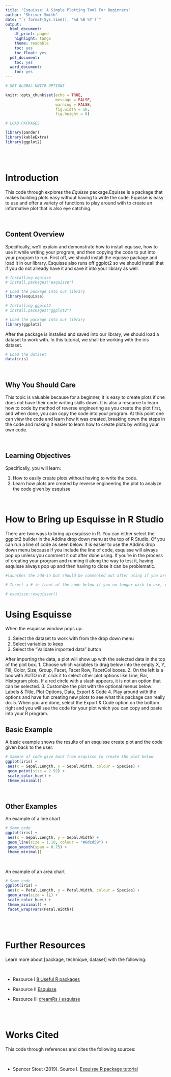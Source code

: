 ---
title: 'Esquisse: A Simple Plotting Tool For Beginners'
author: "Shriver Smith"
date: "`r format(Sys.time(), '%d %B %Y')`"
output:
  html_document:
    df_print: paged
    highlight: tango
    theme: readable
    toc: yes
    toc_float: yes
  pdf_document:
    toc: yes
  word_document:
    toc: yes
---

```{r include = FALSE}

# SET GLOBAL KNITR OPTIONS

knitr::opts_chunk$set(echo = TRUE, 
                      message = FALSE, 
                      warning = FALSE, 
                      fig.width = 10, 
                      fig.height = 8)

# LOAD PACKAGES

library(pander)
library(kableExtra)
library(ggplot2)

```

<br>
<br>

# Introduction

This code through explores the *Equisse* package.Equisse is a package that makes building plots easy without having to write the code. Equisse is easy to use and offer a variety of functions to play around with to create an informative plot that is also eye catching.

<br>

## Content Overview

Specifically, we'll explain and demonstrate how to install equisse, how to use it while writing your program, and then copying the code to put into your program to run. First off, we should install the equisse package and load it in our library. Esquisse also runs off ggplot2 so we should install that if you do not already have it and save it into your library as well.

```{r}

# Installing equisse
# install.packages("esquisse")

# Load the package into our library
library(esquisse)

# Installing ggplot2
# install.packages("ggplot2")

# Load the package into our library
library(ggplot2)

```

After the package is installed and saved into our library, we should load a dataset to work with. In this tutorial, we shall be working with the iris dataset.
```{r}

# Load the dataset
data(iris)

```


<br>

## Why You Should Care

This topic is valuable because for a beginner, it is easy to create plots if one does not have their code writing skills down. It is also a resource to learn how to code by method of reverse engineering as you create the plot first, and when done, you can copy the code into your program. At this point one can view the code and learn how it was created, breaking down the steps in the code and making it easier to learn how to create plots by writing your own code.

<br>

## Learning Objectives

Specifically, you will learn:

1. How to easily create plots without having to write the code.
2. Learn how plots are created by reverse engineering the plot to analyze the code given by esquisse


<br>

# How to Bring up Esquisse in R Studio

There are two ways to bring up esquisse in R. You can either select the ggplot2 builder in the Addins drop down menu at the top of R Studio. Of you can run a line of code as seen below. It is easier to use the Addins drop down menu because if you include the line of code, esquisse will always pop up unless you comment it out after done using. If you're in the process of creating your program and running it along the way to test it, having esquisse always pop up and then having to close it can be problematic.

```{r}

#launches the add-in but should be commented out after using if you are done using and finished with your project and no longer desire to have it run every time you run your program.

# Insert a # in front of the code below if you no longer wish to use, remove # to run the chunk and create a new plot

# esquisse::esquisser()  
```

# Using Esquisse

When the esquisse window pops up:

1. Select the dataset to work with from the drop down menu
2. Select variables to keep
3. Select the "Validate imported data" button

After importing the data, a plot will show up with the selected data in the top of the plot box.
1. Choose which variables to drag below into the empty X, Y, Fill, Color, Size, Group, Facet, Facet Row, FacetCol boxes.
2. On the left is a box with AUTO in it, click it to select other plot options like Line, Bar, Histogram plots. If a red circle with a slash appears, it is not an option that can be selected.
3. Customize the plot with the optional menus below: Labels & Title, Plot Options, Data, Export & Code
4. Play around with the options and have fun creating new plots to see what this package can really do.
5. When you are done, select the Export & Code option on the bottom right and you will see the code for your plot which you can copy and paste into your R program.

## Basic Example

A basic example shows the results of an esquisse create plot and the code given back to the user.

```{r}

# Sample of code give back from esquisse to create the plot below
ggplot(iris) +
 aes(x = Sepal.Length, y = Sepal.Width, colour = Species) +
 geom_point(size = 2.92) +
 scale_color_hue() +
 theme_minimal()
```

<br>

## Other Examples

An example of a line chart

```{r}

# Some code
ggplot(iris) +
 aes(x = Sepal.Length, y = Sepal.Width) +
 geom_line(size = 1.18, colour = "#6dcd59") +
 geom_smooth(span = 0.75) +
 theme_minimal()
```



<br>

An example of an area chart

```{r}

# Some code
ggplot(iris) +
 aes(x = Petal.Length, y = Petal.Width, colour = Species) +
 geom_area(size = 1L) +
 scale_color_hue() +
 theme_minimal() +
 facet_wrap(vars(Petal.Width))
```

<br> 
<br>

# Further Resources

Learn more about [package, technique, dataset] with the following:

<br>

* Resource I [8 Useful R packages](https://www.analyticsvidhya.com/blog/2019/04/8-useful-r-packages-data-science/)

* Resource II [Esquisse](https://cran.r-project.org/web/packages/esquisse/readme/README.html)

* Resource III [dreamRs / esquisse](https://github.com/dreamRs/esquisse)

<br>
<br>

# Works Cited

This code through references and cites the following sources:

<br>

* Spencer Stout (2019). Source I. [Esquisse R package tutorial](https://www.youtube.com/watch?v=WzCyY9CyqUY)



<br>
<br>
